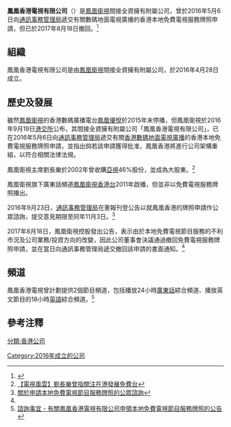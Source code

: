 {{About|一家曾申請香港免費電視牌照的公司|鳳凰衛視的一條電視頻道|鳳凰衛視香港台}}
'''鳳凰香港電視有限公司'''（{{lang-en|'''Phoenix Hong Kong Television Limited'''}}）是[[鳳凰衛視|鳳凰衛視]]間接全資擁有附屬公司，曾於2016年5月6日向[[通訊事務管理局|通訊事務管理局]]遞交有關數碼地面電視廣播的香港本地免費電視服務牌照申請，但已於2017年8月18日撤回。<ref name=hkex>{{cite web|title=有關撤回香港本地免費電視服務牌照申請|url=http://www.hkexnews.hk/listedco/listconews/SEHK/2017/0818/LTN20170818609_C.pdf|accessdate=2017-08-18|work=鳳凰衛視控股有限公司}}</ref>

==組織==
鳳凰香港電視有限公司是由[[鳳凰衛視|鳳凰衛視]]間接全資擁有附屬公司，於2016年4月28日成立。

==歷史及發展==
雖然[[鳳凰衛視|鳳凰衛視]]的香港數碼廣播電台[[鳳凰優悅|鳳凰優悅]]於2015年末停播，但鳳凰衛視於2016年9月19日[[港交所|港交所]]公布，其間接全資擁有附屬公司「鳳凰香港電視有限公司」，已在2016年5月6日向[[通訊事務管理局|通訊事務管理局]]遞交有關[[香港數碼地面電視廣播|香港數碼地面電視廣播]]的香港本地免費電視服務牌照申請，並指出倘若該申請獲得批准，鳳凰香港將進行公司架構重組，以符合相關法律法規。

鳳凰衛視主席劉長樂於2002年曾收購[[亞視|亞視]]46%股份，並成為大股東。<ref>[http://hk.apple.nextmedia.com/realtime/finance/20160919/55666008 【電視風雲】劉長樂曾指關注在港發展免費台]</ref>

鳳凰衛視旗下廣東話頻道[[鳳凰衛視香港台|鳳凰衛視香港台]]2011年啟播，但並非以免費電視服務牌照播出。

2016年9月23日，[[通訊事務管理局|通訊事務管理局]]在憲報刊登公告以就鳳凰香港的牌照申請作公眾諮詢，提交意見期限至同年11月3日。<ref>[http://www.coms-auth.hk/tc/media_focus/press_releases/index_id_1299.html 關於申請本地免費電視節目服務牌照的公眾諮詢]</ref>

2017年8月18日，鳳凰衛視控股發出公告，表示由於本地免費電視節目服務的不利市況及公司業務/投資方向的改變，因此公司董事會決議通過撤回免費電視服務牌照申請，並在當日向通訊事務管理局遞交撤回該申請的書面通知。<ref name=hkex/>

==頻道==
鳳凰香港電視曾計劃提供2個節目頻道，包括播放24小時[[廣東話|廣東話]]綜合頻道、播放英文節目的18小時[[英語|英語]]綜合頻道。<ref>[http://www.coms-auth.hk/filemanager/tc/content_711/cp20160923_c.pdf 諮詢事宜 -  有關鳳凰香港電視有限公司申領本地免費電視節目服務牌照的公告 ]</ref>

==參考注釋==
{{reflist}}

{{凤凰卫视}}
[[分類:香港公司|分類:香港公司]]
[[Category:2016年成立的公司|Category:2016年成立的公司]]